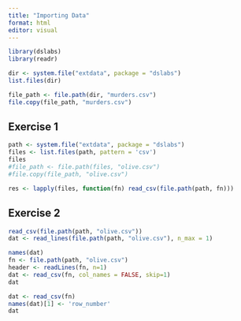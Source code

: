 ```yaml
---
title: "Importing Data"
format: html
editor: visual
---
```


```r
library(dslabs)
library(readr)
```

```r
dir <- system.file("extdata", package = "dslabs")
list.files(dir)
```

```r
file_path <- file.path(dir, "murders.csv")
file.copy(file_path, "murders.csv")
```

## Exercise 1

```r
path <- system.file("extdata", package = "dslabs")
files <- list.files(path, pattern = 'csv')
files
#file_path <- file.path(files, "olive.csv")
#file.copy(file_path, "olive.csv")
```

```r
res <- lapply(files, function(fn) read_csv(file.path(path, fn)))
```

## Exercise 2

```r
read_csv(file.path(path, "olive.csv"))
dat <- read_lines(file.path(path, "olive.csv"), n_max = 1)
```

```r
names(dat)
fn <- file.path(path, "olive.csv")
header <- readLines(fn, n=1)
dat <- read_csv(fn, col_names = FALSE, skip=1)
dat
```

```r
dat <- read_csv(fn)
names(dat)[1] <- 'row_number'
dat
```
